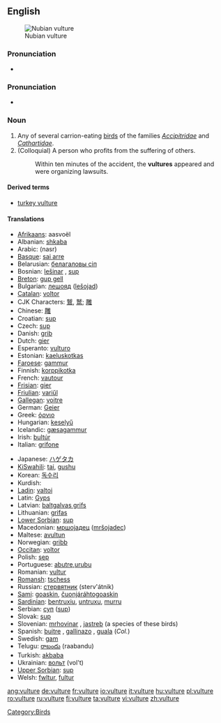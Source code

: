 {{wikipedia}}
==English==
[[Image:Nubianvulture.jpeg|thumb|Nubian vulture]]

===Pronunciation===
*{{audio|en-us-vulture.ogg|Audio (US)}}

===Pronunciation===
*{{IPA|/ˈvʌlʧə/}}

===Noun===
{{en-noun}}

# Any of several carrion-eating [[bird]]s of the families ''[[Accipitridae]]'' and ''[[Cathartidae]]''.
# (Colloquial) A person who profits from the suffering of others.
#: Within ten minutes of the accident, the '''vultures''' appeared and were organizing lawsuits.

====Derived terms====
*[[turkey vulture]]

====Translations====
{{top}}
*[[Afrikaans]]: aasvoël
*Albanian: [[shkaba]]
*Arabic: {{ARchar|[[نسر]]}} (nasr)
*[[Basque]]: [[sai arre]]
*Belarusian: [[белагаловы сіп]]
*Bosnian: [[lešinar]] {{m}}, [[sup]] {{m}}
*[[Breton]]: [[gup gell]]
*Bulgarian: [[лешояд]] ([[lešojad]])
*[[Catalan]]: [[voltor]]
*CJK Characters: [[鷲]], [[鹫]]; [[雕]]
*Chinese: [[雕]]
*Croatian: [[sup]]
*Czech: [[sup]]
*Danish: [[grib]]
*Dutch: [[gier]] {{m}}
*Esperanto: [[vulturo]]
*Estonian: [[kaeluskotkas]]
*[[Faroese]]: [[gammur]]
*Finnish: [[korppikotka]]
*French: [[vautour]] {{m}}
*[[Frisian]]: [[gier]]
*[[Friulian]]: [[variűl]]
*[[Gallegan]]: [[voitre]]
*German: [[Geier]] {{m}}
*Greek: [[όρνιο]]
*Hungarian: [[keselyű]]
*Icelandic: [[gæsagammur]]
*Irish: [[bultúr]]
*Italian: [[grifone]]
{{mid}}
*Japanese: [[ハゲタカ]]
*[[KiSwahili]]: [[tai]], [[gushu]]
*Korean: [[독수리]]
*Kurdish: {{KUchar|[[هه‌ڵۆ]]}}
*[[Ladin]]: [[valtoi]]
*Latin: [[Gyps]]<!-- capitalised? or is this scientific latin? -->
*Latvian: [[baltgalvas grifs]]
*Lithuanian: [[grifas]]
*[[Lower Sorbian]]: [[sup]]
*Macedonian: [[мршоjадец]] ([[mršojadec]])
*Maltese: [[avultun]]
*Norwegian: [[gribb]] {{m}}
*[[Occitan]]: [[voltor]]
*Polish: [[sęp]]
*Portuguese: [[abutre]],[[urubu]] {{m}}
*Romanian: [[vultur]]
*[[Romansh]]: [[tschess]]
*Russian: [[стервятник]] (sterv'átnik)
*[[Sami]]: [[goaskin]], [[čuonjáráhtogoaskin]]
*[[Sardinian]]: [[bentruxiu]], [[untruxu]], [[murru]]
*Serbian: [[суп]] ([[sup]])
*Slovak: [[sup#Slovak|sup]] {{m}}
*Slovenian: [[mrhovinar]] {{m}}, [[jastreb]] {{m}} (a species of these birds)
*Spanish: [[buitre]] {{m}}, [[gallinazo]] {{m}}, [[guala]] {{f}} (''Col.'')
*Swedish: [[gam]]
*Telugu: [[రాబందు]] (raabandu)
*Turkish: [[akbaba]]
*Ukrainian: [[вольт]] (vol't)
*[[Upper Sorbian]]: [[sup]]
*Welsh: [[fwltur]], [[fultur]]
{{bottom}}

[[Category:Birds]]

[[ang:vulture]]
[[de:vulture]]
[[fr:vulture]]
[[io:vulture]]
[[it:vulture]]
[[hu:vulture]]
[[pl:vulture]]
[[ro:vulture]]
[[ru:vulture]]
[[fi:vulture]]
[[ta:vulture]]
[[vi:vulture]]
[[zh:vulture]]